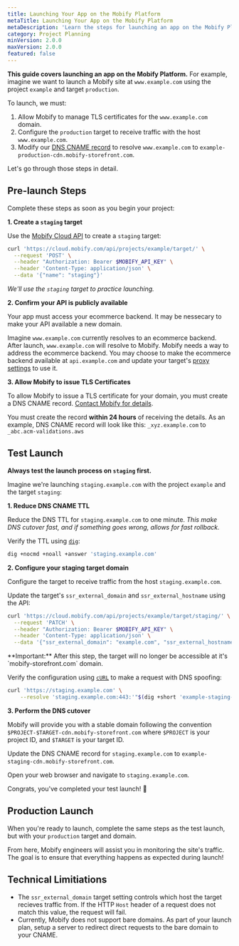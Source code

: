 ```yaml
---
title: Launching Your App on the Mobify Platform
metaTitle: Launching Your App on the Mobify Platform
metaDescription: 'Learn the steps for launching an app on the Mobify Platform.'
category: Project Planning
minVersion: 2.0.0
maxVersion: 2.0.0
featured: false
---
```


**This guide covers launching an app on the Mobify Platform.** For example, imagine we want to launch a Mobify site at `www.example.com` using the project `example` and target `production`.

To launch, we must:

1. Allow Mobify to manage TLS certificates for the `www.example.com` domain.
2. Configure the `production` target to receive traffic with the host `www.example.com`.
3. Modify our [DNS CNAME record](https://en.wikipedia.org/wiki/CNAME_record) to resolve `www.example.com` to `example-production-cdn.mobify-storefront.com`.

Let's go through those steps in detail.

## Pre-launch Steps

Complete these steps as soon as you begin your project:

**1. Create a `staging` target**

Use the [Mobify Cloud API](/how-to-guides/categories/deployment/using-the-mobify-api-for-target-management) to create a `staging` target:

```bash
curl 'https://cloud.mobify.com/api/projects/example/target/' \
  --request 'POST' \
  --header "Authorization: Bearer $MOBIFY_API_KEY" \
  --header 'Content-Type: application/json' \
  --data '{"name": "staging"}'
```

_We'll use the `staging` target to practice launching._

**2. Confirm your API is publicly available**

Your app must access your ecommerce backend. It may be nessecary to make your API available a new domain.

Imagine `www.example.com` currently resolves to an ecommerce backend. After launch, `www.example.com` will resolve to Mobify. Mobify needs a way to address the ecommerce backend. You may choose to make the ecommerce backend available at `api.example.com` and update your target's [proxy settings](/how-to-guides/categories/server-side-rendering/using-proxies) to use it.

**3. Allow Mobify to issue TLS Certificates**

To allow Mobify to issue a TLS certificate for your domain, you must create a DNS CNAME record. [Contact Mobify for details](https://support.mobify.com/support/home).

You must create the record **within 24 hours** of receiving the details. As an example, DNS CNAME record will look like this: `_xyz.example.com` to `_abc.acm-validations.aws`

## Test Launch

**Always test the launch process on `staging` first.**

Imagine we're launching `staging.example.com` with the project `example` and the target `staging`:

**1. Reduce DNS CNAME TTL**

Reduce the DNS TTL for `staging.example.com` to one minute. _This make DNS cutover fast, and if something goes wrong, allows for fast rollback._

Verify the TTL using [`dig`](<https://en.wikipedia.org/wiki/Dig_(command)>):

```bash
dig +nocmd +noall +answer 'staging.example.com'
```

**2. Configure your staging target domain**

Configure the target to receive traffic from the host `staging.example.com`.

Update the target's `ssr_external_domain` and `ssr_external_hostname` using the API:

```bash
curl 'https://cloud.mobify.com/api/projects/example/target/staging/' \
  --request 'PATCH' \
  --header "Authorization: Bearer $MOBIFY_API_KEY" \
  --header 'Content-Type: application/json' \
  --data '{"ssr_external_domain": "example.com", "ssr_external_hostname": "staging.example.com", }'
```

<Callout type="warning">
    **Important:** After this step, the target will no longer be accessible at it's
    `mobify-storefront.com` domain.
</Callout>

Verify the configuration using [`cURL`](https://daniel.haxx.se/blog/2018/04/05/curl-another-host/) to make a request with DNS spoofing:

```bash
curl 'https://staging.example.com' \
    --resolve 'staging.example.com:443:'"$(dig +short 'example-staging-cdn.mobify-storefront.com' | tail -n1)"
```

**3. Perform the DNS cutover**

Mobify will provide you with a stable domain following the convention `$PROJECT-$TARGET-cdn.mobify-storefront.com` where `$PROJECT` is your project ID, and `$TARGET` is your target ID.

Update the DNS CNAME record for `staging.example.com` to `example-staging-cdn.mobify-storefront.com`.

Open your web browser and navigate to `staging.example.com`.

Congrats, you've completed your test launch! 🥳

## Production Launch

When you're ready to launch, complete the same steps as the test launch, but with your `production` target and domain.

From here, Mobify engineers will assist you in monitoring the site's traffic. The goal is to ensure that everything happens as expected during launch!

## Technical Limitiations

-   The `ssr_external_domain` target setting controls which host the target recieves traffic from. If the HTTP `Host` header of a request does not match this value, the request will fail.
-   Currently, Mobify does not support bare domains. As part of your launch plan, setup a server to redirect direct requests to the bare domain to your CNAME.
